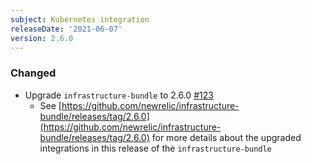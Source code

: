 ```yaml
---
subject: Kubernetes integration
releaseDate: '2021-06-07'
version: 2.6.0
---
```


### Changed

* Upgrade `infrastructure-bundle` to 2.6.0 [#123](https://github.com/newrelic/nri-kubernetes/pull/123)
  * See [https://github.com/newrelic/infrastructure-bundle/releases/tag/2.6.0](https://github.com/newrelic/infrastructure-bundle/releases/tag/2.6.0) for more details about the upgraded integrations in this release of the `infrastructure-bundle`
